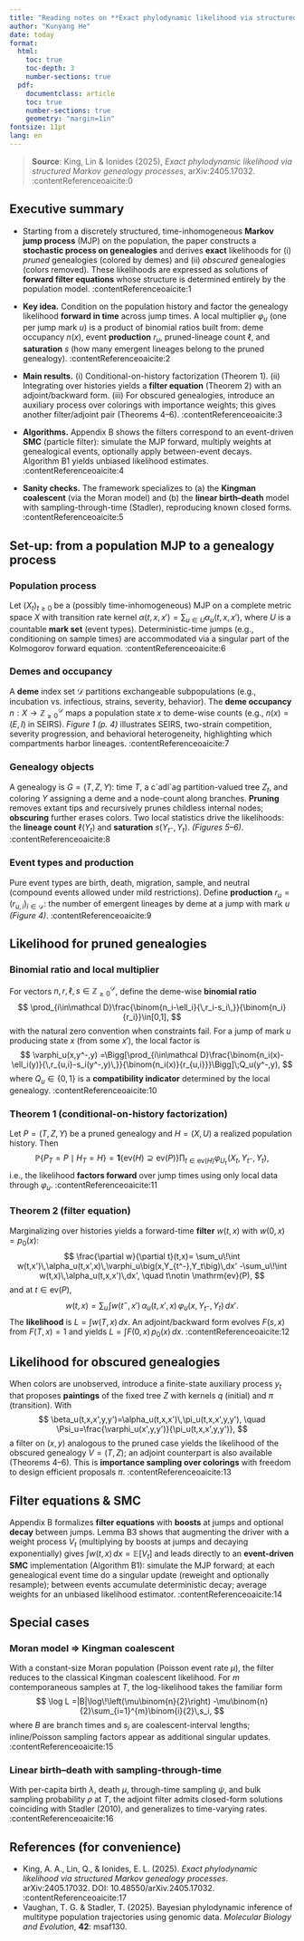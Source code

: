 ```yaml
---
title: "Reading notes on **Exact phylodynamic likelihood via structured Markov genealogy processes** (KLI25)"
author: "Kunyang He"
date: today
format:
  html:
    toc: true
    toc-depth: 3
    number-sections: true
  pdf:
    documentclass: article
    toc: true
    number-sections: true
    geometry: "margin=1in"
fontsize: 11pt
lang: en
---
```


> **Source**: King, Lin & Ionides (2025), *Exact phylodynamic likelihood via structured Markov genealogy processes*, arXiv:2405.17032. :contentReference[oaicite:0]{index=0}

## Executive summary

- Starting from a discretely structured, time-inhomogeneous **Markov jump process** (MJP) on the population, the paper constructs a **stochastic process on genealogies** and derives **exact** likelihoods for (i) *pruned* genealogies (colored by demes) and (ii) *obscured* genealogies (colors removed). These likelihoods are expressed as solutions of **forward filter equations** whose structure is determined entirely by the population model. :contentReference[oaicite:1]{index=1}

- **Key idea.** Condition on the population history and factor the genealogy likelihood **forward in time** across jump times. A local multiplier $\varphi_u$ (one per jump mark $u$) is a product of binomial ratios built from: deme occupancy $n(x)$, event **production** $r_u$, pruned-lineage count $\ell$, and **saturation** $s$ (how many emergent lineages belong to the pruned genealogy). :contentReference[oaicite:2]{index=2}

- **Main results.** (i) Conditional-on-history factorization (Theorem 1). (ii) Integrating over histories yields a **filter equation** (Theorem 2) with an adjoint/backward form. (iii) For obscured genealogies, introduce an auxiliary process over colorings with importance weights; this gives another filter/adjoint pair (Theorems 4–6). :contentReference[oaicite:3]{index=3}

- **Algorithms.** Appendix B shows the filters correspond to an event-driven **SMC** (particle filter): simulate the MJP forward, multiply weights at genealogical events, optionally apply between-event decays. Algorithm B1 yields unbiased likelihood estimates. :contentReference[oaicite:4]{index=4}

- **Sanity checks.** The framework specializes to (a) the **Kingman coalescent** (via the Moran model) and (b) the **linear birth–death** model with sampling-through-time (Stadler), reproducing known closed forms. :contentReference[oaicite:5]{index=5}

## Set-up: from a population MJP to a genealogy process

### Population process

Let $(X_t)_{t\ge0}$ be a (possibly time-inhomogeneous) MJP on a complete metric space $X$ with transition rate kernel
$\alpha(t,x,x')=\sum_{u\in U}\alpha_u(t,x,x')$, where $U$ is a countable **mark set** (event types). Deterministic-time jumps (e.g., conditioning on sample times) are accommodated via a singular part of the Kolmogorov forward equation. :contentReference[oaicite:6]{index=6}

### Demes and occupancy

A **deme** index set $\mathcal D$ partitions exchangeable subpopulations (e.g., incubation vs.\ infectious, strains, severity, behavior). The **deme occupancy** $n:X\to\mathbb{Z}_{\ge0}^{\mathcal D}$ maps a population state $x$ to deme-wise counts (e.g., $n(x)=(E,I)$ in SEIRS). *Figure 1 (p. 4)* illustrates SEIRS, two-strain competition, severity progression, and behavioral heterogeneity, highlighting which compartments harbor lineages. :contentReference[oaicite:7]{index=7}

### Genealogy objects

A genealogy is $G=(T,Z,Y)$: time $T$, a c\`adl\`ag partition-valued tree $Z_t$, and coloring $Y$ assigning a deme and a node-count along branches. **Pruning** removes extant tips and recursively prunes childless internal nodes; **obscuring** further erases colors. Two local statistics drive the likelihoods: the **lineage count** $\ell(Y_t)$ and **saturation** $s(Y_{t^-},Y_t)$. *(Figures 5–6)*. :contentReference[oaicite:8]{index=8}

### Event types and production

Pure event types are birth, death, migration, sample, and neutral (compound events allowed under mild restrictions). Define **production** $r_u=(r_{u,i})_{i\in\mathcal D}$: the number of emergent lineages by deme at a jump with mark $u$ *(Figure 4)*. :contentReference[oaicite:9]{index=9}

## Likelihood for pruned genealogies

### Binomial ratio and local multiplier

For vectors $n,r,\ell,s\in\mathbb{Z}_{\ge0}^{\mathcal D}$, define the deme-wise **binomial ratio**
$$
\prod_{i\in\mathcal D}\frac{\binom{n_i-\ell_i}{\,r_i-s_i\,}}{\binom{n_i}{r_i}}\in[0,1],
$$
with the natural zero convention when constraints fail. For a jump of mark $u$ producing state $x$ (from some $x'$), the local factor is
$$
\varphi_u(x,y^-,y)
=\Bigg[\prod_{i\in\mathcal D}\frac{\binom{n_i(x)-\ell_i(y)}{\,r_{u,i}-s_i(y^-,y)\,}}{\binom{n_i(x)}{r_{u,i}}}\Bigg]\;Q_u(y^-,y),
$$
where $Q_u\in\{0,1\}$ is a **compatibility indicator** determined by the local genealogy. :contentReference[oaicite:10]{index=10}

### Theorem 1 (conditional-on-history factorization)

Let $P=(T,Z,Y)$ be a pruned genealogy and $H=(X,U)$ a realized population history. Then
$$
\mathbb{P}\{P_T=P\mid H_T=H\}
=\mathbf{1}\{\mathrm{ev}(H)\supseteq \mathrm{ev}(P)\}
\prod_{t\in \mathrm{ev}(H)}\varphi_{U_t}\!\big(X_t, Y_{t^-},Y_t\big),
$$
i.e., the likelihood **factors forward** over jump times using only local data through $\varphi_u$. :contentReference[oaicite:11]{index=11}

### Theorem 2 (filter equation)

Marginalizing over histories yields a forward-time **filter** $w(t,x)$ with $w(0,x)=p_0(x)$:
$$
\frac{\partial w}{\partial t}(t,x)=
\sum_u\!\int w(t,x')\,\alpha_u(t,x',x)\,\varphi_u\big(x,Y_{t^-},Y_t\big)\,dx'
-\sum_u\!\int w(t,x)\,\alpha_u(t,x,x')\,dx',
\quad t\notin \mathrm{ev}(P),
$$
and at $t\in\mathrm{ev}(P)$,
$$
w(t,x)=\sum_u\!\int w(t^-,x')\,\alpha_u(t,x',x)\,\varphi_u\big(x,Y_{t^-},Y_t\big)\,dx'.
$$
The **likelihood** is $L=\int w(T,x)\,dx$. An adjoint/backward form evolves $F(s,x)$ from $F(T,x)=1$ and yields $L=\int F(0,x)\,p_0(x)\,dx$. :contentReference[oaicite:12]{index=12}

## Likelihood for obscured genealogies

When colors are unobserved, introduce a finite-state auxiliary process $y_t$ that proposes **paintings** of the fixed tree $Z$ with kernels $q$ (initial) and $\pi$ (transition). With
$$
\beta_u(t,x,x',y,y')=\alpha_u(t,x,x')\,\pi_u(t,x,x',y,y'),
\quad
\Psi_u=\frac{\varphi_u(x',y,y')}{\pi_u(t,x,x',y,y')},
$$
a filter on $(x,y)$ analogous to the pruned case yields the likelihood of the obscured genealogy $V=(T,Z)$; an adjoint counterpart is also available (Theorems 4–6). This is **importance sampling over colorings** with freedom to design efficient proposals $\pi$. :contentReference[oaicite:13]{index=13}

## Filter equations & SMC

Appendix B formalizes **filter equations** with **boosts** at jumps and optional **decay** between jumps. Lemma B3 shows that augmenting the driver with a weight process $V_t$ (multiplying by boosts at jumps and decaying exponentially) gives
$\int w(t,x)\,dx=\mathbb{E}[V_t]$ and leads directly to an **event-driven SMC** implementation (Algorithm B1): simulate the MJP forward; at each genealogical event time do a singular update (reweight and optionally resample); between events accumulate deterministic decay; average weights for an unbiased likelihood estimator. :contentReference[oaicite:14]{index=14}

## Special cases

### Moran model $\Rightarrow$ Kingman coalescent

With a constant-size Moran population (Poisson event rate $\mu$), the filter reduces to the classical Kingman coalescent likelihood. For $m$ contemporaneous samples at $T$, the log-likelihood takes the familiar form
$$
\log L
=|B|\log\!\left(\mu\binom{n}{2}\right)
-\mu\binom{n}{2}\sum_{i=1}^{m}\binom{i}{2}\,s_i,
$$
where $B$ are branch times and $s_i$ are coalescent-interval lengths; inline/Poisson sampling factors appear as additional singular updates. :contentReference[oaicite:15]{index=15}

### Linear birth–death with sampling-through-time

With per-capita birth $\lambda$, death $\mu$, through-time sampling $\psi$, and bulk sampling probability $\rho$ at $T$, the adjoint filter admits closed-form solutions coinciding with Stadler (2010), and generalizes to time-varying rates. :contentReference[oaicite:16]{index=16}

## References (for convenience)

- King, A. A., Lin, Q., & Ionides, E. L. (2025). *Exact phylodynamic likelihood via structured Markov genealogy processes*. arXiv:2405.17032. DOI: 10.48550/arXiv.2405.17032. :contentReference[oaicite:17]{index=17}  
- Vaughan, T. G. & Stadler, T. (2025). Bayesian phylodynamic inference of multitype population trajectories using genomic data. *Molecular Biology and Evolution*, **42**: msaf130.
